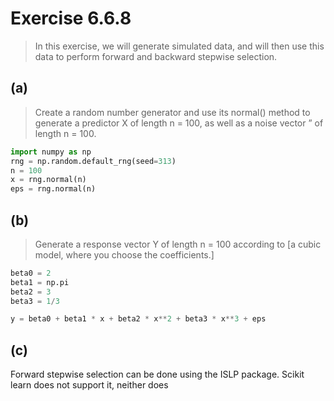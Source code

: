 # Exercise 6.6.8 {.unnumbered}
> In this exercise, we will generate simulated data, and will then use this data to perform forward and backward stepwise selection.

## (a)
> Create a random number generator and use its normal() method to generate a predictor X of length n = 100, as well as a noise vector " of length n = 100.

```python
import numpy as np
rng = np.random.default_rng(seed=313)
n = 100
x = rng.normal(n)
eps = rng.normal(n)
```

## (b)
> Generate a response vector Y of length n = 100 according to [a cubic model, where you choose the coefficients.]

```python
beta0 = 2
beta1 = np.pi
beta2 = 3
beta3 = 1/3

y = beta0 + beta1 * x + beta2 * x**2 + beta3 * x**3 + eps 
```

## (c)
Forward stepwise selection can be done using the ISLP package. Scikit learn does not support it, neither does 